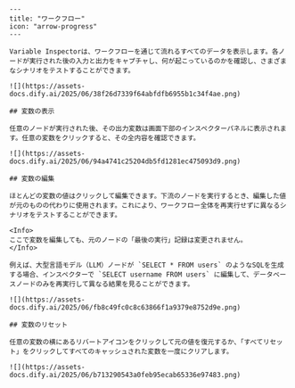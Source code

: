 ```mdx
---
title: "ワークフロー"
icon: "arrow-progress"
---

Variable Inspectorは、ワークフローを通じて流れるすべてのデータを表示します。各ノードが実行された後の入力と出力をキャプチャし、何が起こっているのかを確認し、さまざまなシナリオをテストすることができます。

![](https://assets-docs.dify.ai/2025/06/38f26d7339f64abfdfb6955b1c34f4ae.png)

## 変数の表示

任意のノードが実行された後、その出力変数は画面下部のインスペクターパネルに表示されます。任意の変数をクリックすると、その全内容を確認できます。

![](https://assets-docs.dify.ai/2025/06/94a4741c25204db5fd1281ec475093d9.png)

## 変数の編集

ほとんどの変数の値はクリックして編集できます。下流のノードを実行するとき、編集した値が元のものの代わりに使用されます。これにより、ワークフロー全体を再実行せずに異なるシナリオをテストすることができます。

<Info>
ここで変数を編集しても、元のノードの「最後の実行」記録は変更されません。
</Info>

例えば、大型言語モデル（LLM）ノードが `SELECT * FROM users` のようなSQLを生成する場合、インスペクターで `SELECT username FROM users` に編集して、データベースノードのみを再実行して異なる結果を見ることができます。

![](https://assets-docs.dify.ai/2025/06/fb8c49fc0c8c63866f1a9379e8752d9e.png)

## 変数のリセット

任意の変数の横にあるリバートアイコンをクリックして元の値を復元するか、「すべてリセット」をクリックしてすべてのキャッシュされた変数を一度にクリアします。

![](https://assets-docs.dify.ai/2025/06/b713290543a0feb95ecab65336e97483.png)
```